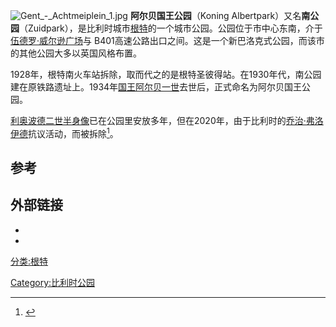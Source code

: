 [[File:Gent_-_Achtmeiplein_1.jpg|thumb]]
'''阿尔贝国王公园'''（Koning Albertpark）又名'''南公园'''（Zuidpark），是比利时城市[[根特|根特]]的一个城市公园。公园位于市中心东南，介于[[伍德罗·威尔逊广场_(根特)|伍德罗·威尔逊广场]]与 B401高速公路出口之间。这是一个新巴洛克式公园，而该市的其他公园大多以英国风格布置。

1928年，根特南火车站拆除，取而代之的是根特圣彼得站。在1930年代，南公园建在原铁路遗址上。1934年[[阿尔贝一世_(比利时)|国王阿尔贝一世]]去世后，正式命名为阿尔贝国王公园。

[[利奥波德二世_(比利时)|利奥波德二世半身像]]已在公园里安放多年，但在2020年，由于比利时的[[乔治·弗洛伊德|乔治·弗洛伊德]]抗议活动，而被拆除<ref name=brusselstimes>{{Cite web|date=2020-07-01|title=Leopold II bust removed in Ghent on Congo's Independence Day|url=https://www.brusselstimes.com/all-news/belgium-all-news/119467/leopold-ii-bust-removed-in-ghent-on-congos-independence-day/|access-date=2020-07-01|website=The Brussels Times|language=en|archive-date=2020-07-01|archive-url=https://web.archive.org/web/20200701143625/https://www.brusselstimes.com/all-news/belgium-all-news/119467/leopold-ii-bust-removed-in-ghent-on-congos-independence-day/|dead-url=no}}</ref>。

== 参考 ==
{{reflist}}
==外部链接==
*{{commonscatinline}}
* {{official website|https://visit.gent.be/en/see-do/koning-albertpark-zuidpark}}

{{coord|51|2|45|N|3|43|54|E|type:landmark|display=title}}
[[分类:根特|分类:根特]]
[[Category:比利时公园|Category:比利时公园]]